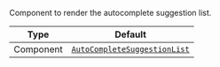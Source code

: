 Component to render the autocomplete suggestion list.

| Type      | Default                                                                                                  |
| --------- | -------------------------------------------------------------------------------------------------------- |
| Component | [`AutoCompleteSuggestionList`](../../../../ui-components/message-input/autocomplete-suggestion-list.mdx) |
